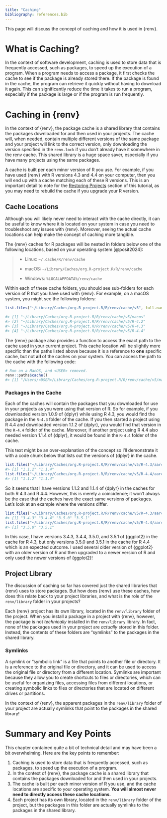 ```yaml
---
title: "Caching"
bibliography: references.bib
---
```


This page will discuss the concept of caching and how it is used in {renv}.

<!-- -   briefly describe caching and the fact that there are shared libraries -->

<!-- -   discuss how {renv} uses caching -->

<!--     -   shared {renv} library for packages on local system -->

<!--     -   installation of packages, and checks for packages first in the shared library -->

<!--     -   "symlinks" to the shared library in `renv/library` -->

# What is Caching?

In the context of software development, caching is used to store data that is frequently accessed, such as packages, to speed up the execution of a program. When a program needs to access a package, it first checks the cache to see if the package is already stored there. If the package is found in the cache, the program can retrieve it quickly without having to download it again. This can significantly reduce the time it takes to run a program, especially if the package is large or if the program is run frequently.

# Caching in {renv}

In the context of {renv}, the package cache is a shared library that contains the packages downloaded for and then used in your projects. The cache will, when needed, contain multiple different versions of the same package and your project will link to the correct version, only downloading the version specified in the `renv.lock` if you don't already have it somewhere in the renv cache. This shared library is a huge space saver, especially if you have many projects using the same packages.

A cache is built per each minor version of R you use. For example, if you have used {renv} with R versions 4.3 and 4.4 on your computer, then you will end up with a cache matching each of these R versions. This is an important detail to note for the [Restoring Projects](restoring_a_project.html) section of this tutorial, as you may need to rebuild the cache if you upgrade your R version.

## Cache Locations

Although you will likely never need to interact with the cache directly, it can be useful to know where it is located on your system in case you need to troubleshoot any issues with {renv}. Moreover, seeing the actual cache locations can help make the concept of caching more tangible.

The {renv} caches for R packages will be nested in folders below one of the following locations, based on your operating system [@posit2024]:

> -   Linux: `~/.cache/R/renv/cache`
>
> -   macOS: `~/Library/Caches/org.R-project.R/R/renv/cache`
>
> -   Windows: `%LOCALAPPDATA%/renv/cache`

Within each of these cache folders, you should see sub-folders for each version of R that you have used with {renv}. For example, on a macOS system, you might see the following folders:

``` r
list.files("~/Library/Caches/org.R-project.R/R/renv/cache/v5", full.names = T)

#> [1] "~/Library/Caches/org.R-project.R/R/renv/cache/v5/macos"
#> [2] "~/Library/Caches/org.R-project.R/R/renv/cache/v5/R-4.2"
#> [3] "~/Library/Caches/org.R-project.R/R/renv/cache/v5/R-4.3"
#> [4] "~/Library/Caches/org.R-project.R/R/renv/cache/v5/R-4.4"
```

The {renv} package also provides a function to access the exact path to the cache used in your current project. This cache location will be slightly more specific than the paths listed above because it is a reference to **one** specific cache, but not **all** of the caches on your system. You can access the path to the cache with the following code:

``` r
# Run on a MacOS, and <USER> removed. 
renv::paths$cache()
#> [1] "/Users/<USER>/Library/Caches/org.R-project.R/R/renv/cache/v5/macos/R-4.4/aarch64-apple-darwin20"
```

### Packages in the Cache

Each of the caches will contain the packages that you downloaded for use in your projects as you were using that version of R. So for example, if you downloaded version 1.0.9 of {dplyr} while using R 4.3, you would find the package in the `R-4.3` folder of the cache. If you then started a project using R 4.4 and downloaded version 1.1.2 of {dplyr}, you would find that version in the `R-4.4` folder of the cache. Moreover, if another project using R 4.4 also needed version 1.1.4 of {dplyr}, it would be found in the `R-4.4` folder of the cache.

This text might be an over-explanation of the concept so I'll demonstrate it with a code chunk below that lists out the versions of {dplyr} in the cache.

``` r
list.files("~/Library/Caches/org.R-project.R/R/renv/cache/v5/R-4.3/aarch64-apple-darwin20/dplyr")
#> [1] "1.1.2" "1.1.4"
list.files("~/Library/Caches/org.R-project.R/R/renv/cache/v5/R-4.4/aarch64-apple-darwin20/dplyr")
#> [1] "1.1.2" "1.1.4"
```

So it seems that I have versions 1.1.2 and 1.1.4 of {dplyr} in the caches for both R 4.3 and R 4.4. However, this is merely a coincidence; it won't always be the case that the caches have the exact same versions of packages. Let's look at an example where the versions differ.

``` r
list.files("~/Library/Caches/org.R-project.R/R/renv/cache/v5/R-4.3/aarch64-apple-darwin20/ggplot2")
#> [1] "3.4.3" "3.4.4" "3.5.0" "3.5.1"
list.files("~/Library/Caches/org.R-project.R/R/renv/cache/v5/R-4.4/aarch64-apple-darwin20/ggplot2")
#> [1] "3.5.0" "3.5.1"
```

In this case, I have versions 3.4.3, 3.4.4, 3.5.0, and 3.5.1 of {ggplot2} in the cache for R 4.3, but only versions 3.5.0 and 3.5.1 in the cache for R 4.4 which is an expected outcome. I used several older version of {ggplot2} with an older version of R and then upgraded to a newer version of R and only used the newer versions of {ggplot2}!

## Project Library

The discussion of caching so far has covered just the shared libraries that {renv} uses to store packages. But how does {renv} use these caches, how does this relate back to your project libraries, and what is the role of the `renv/library` folder in your projects?

Each {renv} project has its own library, located in the `renv/library` folder of the project. When you install a package in a project with {renv}, however, the package is not *technically* installed in the `renv/library` library. In fact, none of the packages used in your project are *actually* stored in this folder. Instead, the contents of these folders are "symlinks" to the packages in the shared library.

### Symlinks

A symlink or "symbolic link" is a file that points to another file or directory. It is a reference to the original file or directory, and it can be used to access the original file or directory from a different location. Symlinks are important because they allow you to create shortcuts to files or directories, which can be useful for organizing files, accessing files from different locations, or creating symbolic links to files or directories that are located on different drives or partitions.

In the context of {renv}, the apparent packages in the `renv/library` folder of your project are actually symlinks that point to the packages in the shared library!

# Summary and Key Points

This chapter contained quite a bit of technical detail and may have been a bit overwhelming. Here are the key points to remember:

1.  Caching is used to store data that is frequently accessed, such as packages, to speed up the execution of a program.
2.  In the context of {renv}, the package cache is a shared library that contains the packages downloaded for and then used in your projects.
3.  The cache is built per each minor version of R you use, and the cache locations are specific to your operating system. **You will almost never need to directly access these cache locations.**
4.  Each project has its own library, located in the `renv/library` folder of the project, but the packages in this folder are actually symlinks to the packages in the shared library.
